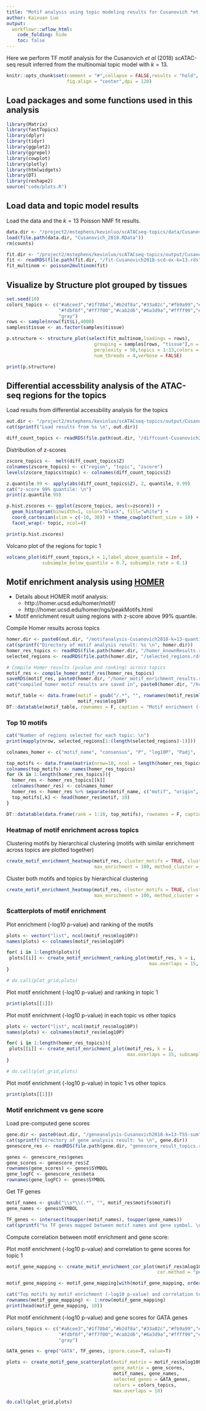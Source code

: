 ```yaml
---
title: "Motif analysis using topic modeling results for Cusanovich *et al* (2018) scATAC-seq data"
author: Kaixuan Luo
output:
  workflowr::wflow_html:
    code_folding: hide
    toc: false
---
```


Here we perform TF motif analysis
for the Cusanovich *et al* (2018) scATAC-seq result inferred 
from the multinomial topic model with $k = 13$.

```r
knitr::opts_chunk$set(comment = "#",collapse = FALSE,results = "hold",
                      fig.align = "center",dpi = 120)
```

## Load packages and some functions used in this analysis
```r
library(Matrix)
library(fastTopics)
library(dplyr)
library(tidyr)
library(ggplot2)
library(ggrepel)
library(cowplot)
library(plotly)
library(htmlwidgets)
library(DT)
library(reshape2)
source("code/plots.R")
```


## Load data and topic model results
Load the data and the $k = 13$ Poisson NMF fit results.
```r
data.dir <- "/project2/mstephens/kevinluo/scATACseq-topics/data/Cusanovich_2018/processed_data/"
load(file.path(data.dir, "Cusanovich_2018.RData"))
rm(counts)
```

```r
fit.dir <- "/project2/mstephens/kevinluo/scATACseq-topics/output/Cusanovich_2018"
fit <- readRDS(file.path(fit.dir, "/fit-Cusanovich2018-scd-ex-k=13.rds"))$fit
fit_multinom <- poisson2multinom(fit)
```

## Visualize by Structure plot grouped by tissues
```r
set.seed(10)
colors_topics <- c("#a6cee3","#1f78b4","#b2df8a","#33a02c","#fb9a99","#e31a1c",
                   "#fdbf6f","#ff7f00","#cab2d6","#6a3d9a","#ffff99","#b15928",
                   "gray")
rows <- sample(nrow(fit$L),4000)
samples$tissue <- as.factor(samples$tissue)

p.structure <- structure_plot(select(fit_multinom,loadings = rows),
                                grouping = samples[rows, "tissue"],n = Inf,gap = 40,
                                perplexity = 50,topics = 1:13,colors = colors_topics,
                                num_threads = 4,verbose = FALSE)

print(p.structure)
```

## Differential accessbility analysis of the ATAC-seq regions for the topics
Load results from differential accessbility analysis for the topics

```r
out.dir <- "/project2/mstephens/kevinluo/scATACseq-topics/output/Cusanovich_2018"
cat(sprintf("Load results from %s \n", out.dir))
```

```r
diff_count_topics <- readRDS(file.path(out.dir, "/diffcount-Cusanovich2018-13topics.rds"))
```

Distribution of z-scores
```r

zscore_topics <-  melt(diff_count_topics$Z)
colnames(zscore_topics) <- c("region", "topic", "zscore")
levels(zscore_topics$topic) <- colnames(diff_count_topics$Z)

z.quantile.99 <- apply(abs(diff_count_topics$Z), 2, quantile, 0.99)
cat("z-score 99% quantile: \n")
print(z.quantile.99)

p.hist.zscores <- ggplot(zscore_topics, aes(x=zscore)) + 
  geom_histogram(binwidth=1, color="black", fill="white") + 
  coord_cartesian(xlim = c(-10, 30)) + theme_cowplot(font_size = 10) +
  facet_wrap(~ topic, ncol=4)

print(p.hist.zscores)
```

Volcano plot of the regions for topic 1
```r
volcano_plot(diff_count_topics,k = 1,label_above_quantile = Inf, 
             subsample_below_quantile = 0.7, subsample_rate = 0.1)
```

## Motif enrichment analysis using [HOMER](http://homer.ucsd.edu/homer/ngs/peakMotifs.html)

* Details about HOMER motif analysis:
    - http://homer.ucsd.edu/homer/motif/
    - http://homer.ucsd.edu/homer/ngs/peakMotifs.html

* Motif enrichment result using regions with z-score above 99% quantile.

Compile Homer results across topics
```r
homer.dir <- paste0(out.dir, "/motifanalysis-Cusanovich2018-k=13-quantile/HOMER")
cat(sprintf("Directory of motif analysis result: %s \n", homer.dir))
homer_res_topics <- readRDS(file.path(homer.dir, "/homer_knownResults.rds"))
selected_regions <- readRDS(file.path(homer.dir, "/selected_regions.rds"))

# Compile Homer results (pvalue and ranking) across topics
motif_res <- compile_homer_motif_res(homer_res_topics)
saveRDS(motif_res, paste0(homer.dir, "/homer_motif_enrichment_results.rds"))
cat("compiled homer motif results are saved in", paste0(homer.dir, "/homer_motif_enrichment_results.rds"))

motif_table <- data.frame(motif = gsub("/.*", "", rownames(motif_res$mlog10P)),
                          motif_res$mlog10P)
DT::datatable(motif_table, rownames = F, caption = "Motif enrichment (-log10P)")
```

### Top 10 motifs
```r
cat("Number of regions selected for each topic: \n")
print(mapply(nrow, selected_regions[1:(length(selected_regions)-1)]))

colnames_homer <- c("motif_name", "consensus", "P", "log10P", "Padj",  "num_target", "percent_target", "num_bg", "percent_bg")

top_motifs <- data.frame(matrix(nrow=10, ncol = length(homer_res_topics)))
colnames(top_motifs) <- names(homer_res_topics)
for (k in 1:length(homer_res_topics)){
  homer_res <- homer_res_topics[[k]]
  colnames(homer_res) <- colnames_homer
  homer_res <- homer_res %>% separate(motif_name, c("motif", "origin", "database"), "/")
  top_motifs[,k] <- head(homer_res$motif, 10)
}

DT::datatable(data.frame(rank = 1:10, top_motifs), rownames = F, caption = "Top 10 motifs enriched in each topic.")

```

### Heatmap of motif enrichment across topics

Clustering motifs by hierarchical clustering (motifs with similar enrichment across topics are plotted together)
```r
create_motif_enrichment_heatmap(motif_res, cluster_motifs = TRUE, cluster_topics = FALSE, filter_motifs = TRUE, min_enrichment = 50, 
                                max_enrichment = 100, method_cluster = "average", font.size.motifs = 4, font.size.topics = 9)

```

Cluster both motifs and topics by hierarchical clustering
```r
create_motif_enrichment_heatmap(motif_res, cluster_motifs = TRUE, cluster_topics = TRUE, filter_motifs = TRUE, min_enrichment = 50, 
                                max_enrichment = 100, method_cluster = "average", font.size.motifs = 4, font.size.topics = 9)

```

### Scatterplots of motif enrichment

Plot enrichment (-log10 p-value) and ranking of the motifs
```r
plots <- vector("list", ncol(motif_res$mlog10P))
names(plots) <- colnames(motif_res$mlog10P)

for( i in 1:length(plots)){
 plots[[i]] <- create_motif_enrichment_ranking_plot(motif_res, k = i, 
                                                    max.overlaps = 15, subsample = FALSE)
}

# do.call(plot_grid,plots)
```

Plot motif enrichment (-log10 p-value) and ranking in topic 1
```r
print(plots[[1]])
```

Plot motif enrichment (-log10 p-value) in each topic vs other topics
```r
plots <- vector("list", ncol(motif_res$mlog10P))
names(plots) <- colnames(motif_res$mlog10P)

for( i in 1:length(homer_res_topics)){
 plots[[i]] <- create_motif_enrichment_plot(motif_res, k = i, 
                                            max.overlaps = 15, subsample = TRUE)
}

# do.call(plot_grid,plots)

```

Plot motif enrichment (-log10 p-value) in topic 1 vs other topics
```r
print(plots[[1]])
```

### Motif enrichment vs gene score

Load pre-computed gene scores
```r
gene.dir <- paste0(out.dir, "/geneanalysis-Cusanovich2018-k=13-TSS-sum")
cat(sprintf("Directory of gene analysis result: %s \n", gene.dir))
genescore_res <- readRDS(file.path(gene.dir, "genescore_result_topics.rds"))

genes <- genescore_res$genes
gene_scores <- genescore_res$Z
rownames(gene_scores) <- genes$SYMBOL
gene_logFC <- genescore_res$beta
rownames(gene_logFC) <- genes$SYMBOL

```

Get TF genes 
```r
motif_names <- gsub("\\s*\\(.*", "", motif_res$motifs$motif)
gene_names <- genes$SYMBOL

TF_genes <- intersect(toupper(motif_names), toupper(gene_names))
cat(sprintf("%s TF genes mapped between motif names and gene symbol. \n", length(TF_genes)))

```

Compute correlation between motif enrichment and gene score:

Plot motif enrichment (-log10 p-value) and correlation to gene scores for topic 1
```r

motif_gene_mapping <- create_motif_enrichment_cor_plot(motif_res$mlog10P, gene_scores, motif_names, gene_names, TF_genes, k = 1, 
                                                       cor.method = "pearson", max.overlaps = 15)

motif_gene_mapping <- motif_gene_mapping[with(motif_gene_mapping, order(motif.mlog10P1*cor, decreasing = T)),]

cat("Top motifs by motif enrichment (-log10 p-value) and correlation to gene scores: \n")
rownames(motif_gene_mapping) <- 1:nrow(motif_gene_mapping)
print(head(motif_gene_mapping, 10))
```

Plot motif enrichment (-log10 p-value) and gene scores for GATA genes
```r
colors_topics <- c("#a6cee3","#1f78b4","#b2df8a","#33a02c","#fb9a99","#e31a1c",
                   "#fdbf6f","#ff7f00","#cab2d6","#6a3d9a","#ffff99","#b15928",
                   "gray")

GATA_genes <- grep("GATA", TF_genes, ignore.case=T, value=T)

plots <- create_motif_gene_scatterplot(motif_matrix = motif_res$mlog10P,
                                       gene_matrix = gene_scores, 
                                       motif_names, gene_names, 
                                       selected_genes = GATA_genes,
                                       colors = colors_topics,
                                       max.overlaps = 10)

do.call(plot_grid,plots)
```

